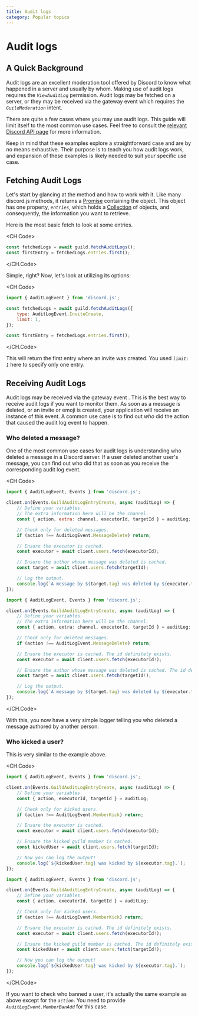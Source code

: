 ```yaml
---
title: Audit logs
category: Popular topics
---
```


# Audit logs

## A Quick Background

Audit logs are an excellent moderation tool offered by Discord to know what happened in a server and usually by whom. Making use of audit logs requires the _`ViewAuditLog`_ permission. Audit logs may be fetched on a server, or they may be received via the gateway event <DocsLink type="class" parent="Client" symbol="e-guildAuditLogEntryCreate"/> which requires the _`GuildModeration`_ intent.

There are quite a few cases where you may use audit logs. This guide will limit itself to the most common use cases. Feel free to consult the [relevant Discord API page](https://discord.com/developers/docs/resources/audit-log) for more information.

Keep in mind that these examples explore a straightforward case and are by no means exhaustive. Their purpose is to teach you how audit logs work, and expansion of these examples is likely needed to suit your specific use case.

## Fetching Audit Logs

Let's start by glancing at the <DocsLink type="class" parent="Guild" symbol="fetchAuditLogs" brackets /> method and how to work with it. Like many discord.js methods, it returns a [Promise](../additional-info/understanding-async-await) containing the <DocsLink type="class" parent="GuildAuditLogs"/> object. This object has one property, _`entries`_, which holds a [Collection](../additional-info/collections) of <DocsLink type="class" parent="GuildAuditLogsEntry"/> objects, and consequently, the information you want to retrieve.

Here is the most basic fetch to look at some entries.

<CH.Code>

```js
const fetchedLogs = await guild.fetchAuditLogs();
const firstEntry = fetchedLogs.entries.first();
```

</CH.Code>

Simple, right? Now, let's look at utilizing its options:

<CH.Code>

```js
import { AuditLogEvent } from 'discord.js';

const fetchedLogs = await guild.fetchAuditLogs({
	type: AuditLogEvent.InviteCreate,
	limit: 1,
});

const firstEntry = fetchedLogs.entries.first();
```

</CH.Code>

This will return the first entry where an invite was created. You used _`limit: 1`_ here to specify only one entry.

## Receiving Audit Logs

Audit logs may be received via the gateway event <DocsLink type="class" parent="Client" symbol="e-guildAuditLogEntryCreate"/>. This is the best way to receive audit logs if you want to monitor them. As soon as a message is deleted, or an invite or emoji is created, your application will receive an instance of this event. A common use case is to find out _who_ did the action that caused the audit log event to happen.

### Who deleted a message?

One of the most common use cases for audit logs is understanding who deleted a message in a Discord server. If a user deleted another user's message, you can find out who did that as soon as you receive the corresponding audit log event.

<CH.Code>

```js JavaScript
import { AuditLogEvent, Events } from 'discord.js';

client.on(Events.GuildAuditLogEntryCreate, async (auditLog) => {
	// Define your variables.
	// The extra information here will be the channel.
	const { action, extra: channel, executorId, targetId } = auditLog;

	// Check only for deleted messages.
	if (action !== AuditLogEvent.MessageDelete) return;

	// Ensure the executor is cached.
	const executor = await client.users.fetch(executorId);

	// Ensure the author whose message was deleted is cached.
	const target = await client.users.fetch(targetId);

	// Log the output.
	console.log(`A message by ${target.tag} was deleted by ${executor.tag} in ${channel}.`);
});
```

```ts TypeScript
import { AuditLogEvent, Events } from 'discord.js';

client.on(Events.GuildAuditLogEntryCreate, async (auditLog) => {
	// Define your variables.
	// The extra information here will be the channel.
	const { action, extra: channel, executorId, targetId } = auditLog;

	// Check only for deleted messages.
	if (action !== AuditLogEvent.MessageDelete) return;

	// Ensure the executor is cached. The id definitely exists.
	const executor = await client.users.fetch(executorId!);

	// Ensure the author whose message was deleted is cached. The id definitely exists.
	const target = await client.users.fetch(targetId!);

	// Log the output.
	console.log(`A message by ${target.tag} was deleted by ${executor.tag} in ${channel}.`);
});
```

</CH.Code>

With this, you now have a very simple logger telling you who deleted a message authored by another person.

### Who kicked a user?

This is very similar to the example above.

<CH.Code>

```js JavaScript
import { AuditLogEvent, Events } from 'discord.js';

client.on(Events.GuildAuditLogEntryCreate, async (auditLog) => {
	// Define your variables.
	const { action, executorId, targetId } = auditLog;

	// Check only for kicked users.
	if (action !== AuditLogEvent.MemberKick) return;

	// Ensure the executor is cached.
	const executor = await client.users.fetch(executorId);

	// Ensure the kicked guild member is cached.
	const kickedUser = await client.users.fetch(targetId);

	// Now you can log the output!
	console.log(`${kickedUser.tag} was kicked by ${executor.tag}.`);
});
```

```ts TypeScript
import { AuditLogEvent, Events } from 'discord.js';

client.on(Events.GuildAuditLogEntryCreate, async (auditLog) => {
	// Define your variables.
	const { action, executorId, targetId } = auditLog;

	// Check only for kicked users.
	if (action !== AuditLogEvent.MemberKick) return;

	// Ensure the executor is cached. The id definitely exists.
	const executor = await client.users.fetch(executorId!);

	// Ensure the kicked guild member is cached. The id definitely exists.
	const kickedUser = await client.users.fetch(targetId!);

	// Now you can log the output!
	console.log(`${kickedUser.tag} was kicked by ${executor.tag}.`);
});
```

</CH.Code>

If you want to check who banned a user, it's actually the same example as above except for the _`action`_. You need to provide _`AuditLogEvent.MemberBanAdd`_ for this case.
